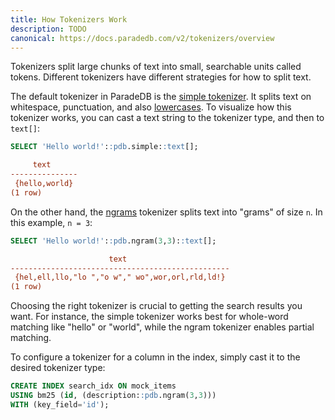```yaml
---
title: How Tokenizers Work
description: TODO
canonical: https://docs.paradedb.com/v2/tokenizers/overview
---
```


Tokenizers split large chunks of text into small, searchable units called tokens. Different tokenizers have different strategies for
how to split text.

The default tokenizer in ParadeDB is the [simple tokenizer](/v2/tokenizers/available-tokenizers/simple). It splits
text on whitespace, punctuation, and also [lowercases](/v2/token-filters/lowercase). To visualize how this tokenizer works,
you can cast a text string to the tokenizer type, and then to `text[]`:

```sql
SELECT 'Hello world!'::pdb.simple::text[];
```

```ini Expected Response
     text
---------------
 {hello,world}
(1 row)
```

On the other hand, the [ngrams](/v2/tokenizers/available-tokenizers/ngrams) tokenizer splits text into "grams" of size `n`. In this example, `n = 3`:

```sql
SELECT 'Hello world!'::pdb.ngram(3,3)::text[];
```

```ini Expected Response
                      text
-------------------------------------------------
 {hel,ell,llo,"lo ","o w"," wo",wor,orl,rld,ld!}
(1 row)
```

Choosing the right tokenizer is crucial to getting the search results you want. For instance, the simple tokenizer works best for whole-word matching like "hello" or "world", while the ngram tokenizer enables partial matching.

To configure a tokenizer for a column in the index, simply cast it to the desired tokenizer type:

```sql
CREATE INDEX search_idx ON mock_items
USING bm25 (id, (description::pdb.ngram(3,3)))
WITH (key_field='id');
```
